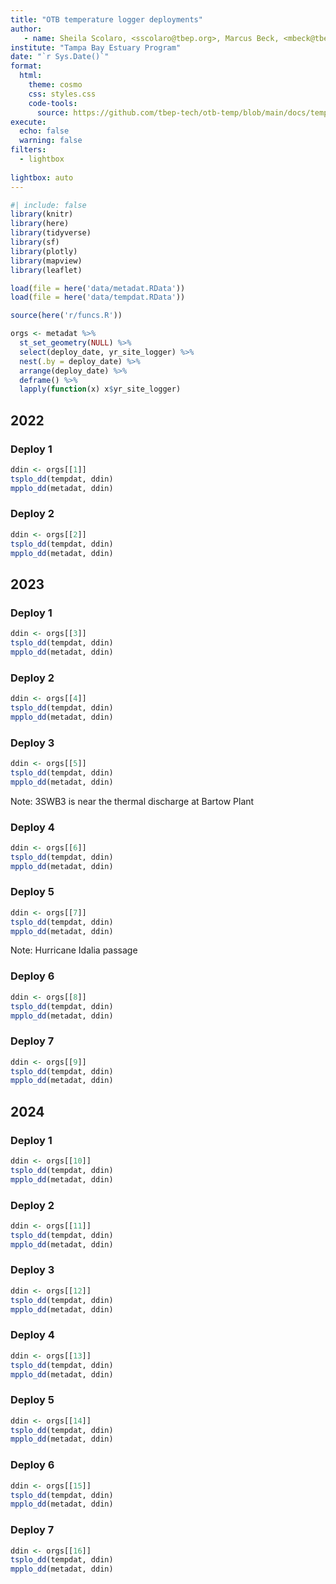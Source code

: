 ```yaml
---
title: "OTB temperature logger deployments"
author: 
   - name: Sheila Scolaro, <sscolaro@tbep.org>, Marcus Beck, <mbeck@tbep.org>
institute: "Tampa Bay Estuary Program"
date: "`r Sys.Date()`"
format:
  html:
    theme: cosmo
    css: styles.css
    code-tools: 
      source: https://github.com/tbep-tech/otb-temp/blob/main/docs/tempeval.qmd
execute:
  echo: false
  warning: false
filters:
  - lightbox
  
lightbox: auto
---
```


```r
#| include: false
library(knitr)
library(here)
library(tidyverse)
library(sf)
library(plotly)
library(mapview)
library(leaflet)

load(file = here('data/metadat.RData'))
load(file = here('data/tempdat.RData'))

source(here('r/funcs.R'))

orgs <- metadat %>% 
  st_set_geometry(NULL) %>% 
  select(deploy_date, yr_site_logger) %>% 
  nest(.by = deploy_date) %>% 
  arrange(deploy_date) %>% 
  deframe() %>% 
  lapply(function(x) x$yr_site_logger)
```

::: {.panel-tabset}

## 2022

::: {.panel-tabset}

### Deploy 1

```r
ddin <- orgs[[1]]
tsplo_dd(tempdat, ddin)
mpplo_dd(metadat, ddin)
```

### Deploy 2

```r
ddin <- orgs[[2]]
tsplo_dd(tempdat, ddin)
mpplo_dd(metadat, ddin)
```

:::

## 2023

::: {.panel-tabset}

### Deploy 1

```r
ddin <- orgs[[3]]
tsplo_dd(tempdat, ddin)
mpplo_dd(metadat, ddin)
```

### Deploy 2

```r
ddin <- orgs[[4]]
tsplo_dd(tempdat, ddin)
mpplo_dd(metadat, ddin)
```

### Deploy 3

```r
ddin <- orgs[[5]]
tsplo_dd(tempdat, ddin)
mpplo_dd(metadat, ddin)
```

Note: 3SWB3 is near the thermal discharge at Bartow Plant

### Deploy 4

```r
ddin <- orgs[[6]]
tsplo_dd(tempdat, ddin)
mpplo_dd(metadat, ddin)
```

### Deploy 5

```r
ddin <- orgs[[7]]
tsplo_dd(tempdat, ddin)
mpplo_dd(metadat, ddin)
```

Note: Hurricane Idalia passage

### Deploy 6

```r
ddin <- orgs[[8]]
tsplo_dd(tempdat, ddin)
mpplo_dd(metadat, ddin)
```

### Deploy 7

```r
ddin <- orgs[[9]]
tsplo_dd(tempdat, ddin)
mpplo_dd(metadat, ddin)
```

:::

## 2024

::: {.panel-tabset}

### Deploy 1

```r
ddin <- orgs[[10]]
tsplo_dd(tempdat, ddin)
mpplo_dd(metadat, ddin)
```

### Deploy 2

```r
ddin <- orgs[[11]]
tsplo_dd(tempdat, ddin)
mpplo_dd(metadat, ddin)
```

### Deploy 3

```r
ddin <- orgs[[12]]
tsplo_dd(tempdat, ddin)
mpplo_dd(metadat, ddin)
```

### Deploy 4

```r
ddin <- orgs[[13]]
tsplo_dd(tempdat, ddin)
mpplo_dd(metadat, ddin)
```

### Deploy 5

```r
ddin <- orgs[[14]]
tsplo_dd(tempdat, ddin)
mpplo_dd(metadat, ddin)
```

### Deploy 6

```r
ddin <- orgs[[15]]
tsplo_dd(tempdat, ddin)
mpplo_dd(metadat, ddin)
```

### Deploy 7

```r
ddin <- orgs[[16]]
tsplo_dd(tempdat, ddin)
mpplo_dd(metadat, ddin)
```

:::
:::